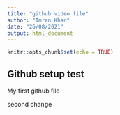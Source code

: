 ```yaml
---
title: "github video file"
author: "Imran Khan"
date: "26/08/2021"
output: html_document
---
```


```r
knitr::opts_chunk$set(echo = TRUE)
```

## Github setup test

My first github file


second change